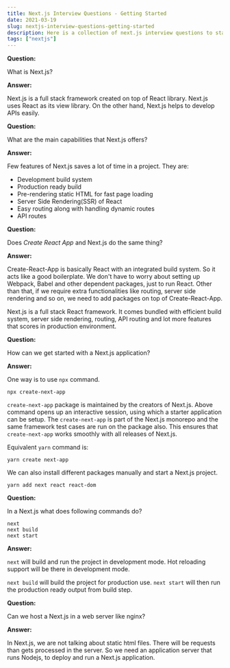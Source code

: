 ```yaml
---
title: Next.js Interview Questions - Getting Started
date: 2021-03-19
slug: nextjs-interview-questions-getting-started
description: Here is a collection of next.js interview questions to starting preparing for interviews.
tags: ["nextjs"]
---
```



**Question:**

What is Next.js?

**Answer:**

Next.js is a full stack framework created on top of React library. Next.js uses React as its view library. On the other hand, Next.js helps to develop APIs easily.

<Divider />

**Question:**

What are the main capabilities that Next.js offers?

**Answer:**

Few features of Next.js saves a lot of time in a project. They are:

- Development build system
- Production ready build
- Pre-rendering static HTML for fast page loading
- Server Side Rendering(SSR) of React
- Easy routing along with handling dynamic routes
- API routes

<Divider />

**Question:**

Does _Create React App_ and Next.js do the same thing?

**Answer:**

Create-React-App is basically React with an integrated build system. So it acts like a good boilerplate. We don't have to worry about setting up Webpack, Babel and other dependent packages, just to run React. Other than that, if we require extra functionalities like routing, server side rendering and so on, we need to add packages on top of Create-React-App.

Next.js is a full stack React framework. It comes bundled with efficient build system, server side rendering, routing, API routing and lot more features that scores in production environment.

<Divider />

**Question:**

How can we get started with a Next.js application?

**Answer:**

One way is to use `npx` command.

```
npx create-next-app
```

`create-next-app` package is maintained by the creators of Next.js. Above command opens up an interactive session, using which a starter application can be setup. The `create-next-app` is part of the Next.js monorepo and the same framework test cases are run on the package also. This ensures that `create-next-app` works smoothly with all releases of Next.js.

Equivalent `yarn` command is:

```
yarn create next-app
```

We can also install different packages manually and start a Next.js project.

```
yarn add next react react-dom
```

<Divider />

**Question:**

In a Next.js what does following commands do?

```
next
next build
next start
```

**Answer:**

`next` will build and run the project in development mode. Hot reloading support will be there in development mode.

`next build` will build the project for production use. `next start` will then run the production ready output from build step.

<Divider />

**Question:**

Can we host a Next.js in a web server like nginx?

**Answer:**

In Next.js, we are not talking about static html files. There will be requests than gets processed in the server. So we need an application server that runs Nodejs, to deploy and run a Next.js application.
